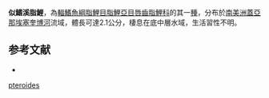 {{Speciesbox
| status = LC
| status_system = IUCN3.1
| genus = Characidium
| species = pteroides
| authority = [[Eigenmann|Eigenmann]], 1909
| synonyms = 
}}
'''似鰭溪脂鯉'''，為[[輻鰭魚綱|輻鰭魚綱]][[脂鯉目|脂鯉目]][[脂鯉亞目|脂鯉亞目]][[唇齒脂鯉科|唇齒脂鯉科]]的其一[[種|種]]，分布於[[南美洲|南美洲]][[蓋亞那|蓋亞那]][[埃塞奎博河|埃塞奎博河]]流域，體長可達2.1公分，棲息在底中層水域，生活習性不明。

==参考文献==
{{refbegin}}
*{{FishBase_species|genus=Characidium|species=pteroides|year=2013|month=9}}
{{refend}}
{{Taxonbar|from=Q2882346}}

[[Category:溪脂鯉屬|pteroides]]